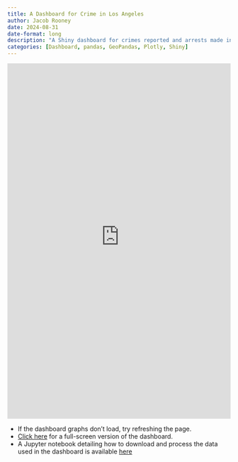 ```yaml
---
title: A Dashboard for Crime in Los Angeles
author: Jacob Rooney
date: 2024-08-31
date-format: long
description: "A Shiny dashboard for crimes reported and arrests made in Los Angeles from 2020 through 2024."
categories: [Dashboard, pandas, GeoPandas, Plotly, Shiny]
---
```


:::{.column-page}
<iframe
	src="https://jhrooney-la-crime-dashboard.hf.space"
	frameborder="0"
  height="800"
  width="100%"
></iframe>
:::

- If the dashboard graphs don't load, try refreshing the page.
- [Click here](https://jhrooney-la-crime-dashboard.hf.space) for a full-screen version of the dashboard.
- A Jupyter notebook detailing how to download and process the data used in the dashboard is available [here](https://github.com/jhrooney/jhrooney.github.io/blob/207555a570b00e5f794f7be74d2629029b37fbfc/blog/posts/2024-08-31-la-crime-dashboard/_data_processing.ipynb)
